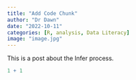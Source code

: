 ```yaml
---
title: "Add Code Chunk"
author: "Dr Dawn"
date: "2022-10-11"
categories: [R, analysis, Data Literacy]
image: "image.jpg"
---
```


This is a post about the Infer process.

```r
1 + 1
```
